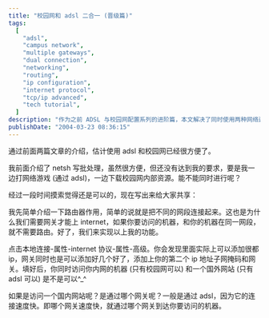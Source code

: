 ```yaml
---
title: "校园网和 adsl 二合一 (晋级篇)"
tags:
  [
    "adsl",
    "campus network",
    "multiple gateways",
    "dual connection",
    "networking",
    "routing",
    "ip configuration",
    "internet protocol",
    "tcp/ip advanced",
    "tech tutorial",
  ]
description: "作为之前 ADSL 与校园网配置系列的进阶篇，本文解决了同时使用两种网络连接的需求。作者介绍了如何通过 Windows 的高级 TCP/IP 设置实现同时添加多个 IP 地址、子网掩码和网关，从而达到既可以通过 ADSL 玩网络游戏，又能通过校园网下载内部资源的目的。文章还简要解释了路由器的工作原理，以及系统如何根据连接速度选择网关的过程。"
publishDate: "2004-03-23 08:36:15"
---
```


通过前面两篇文章的介绍，估计使用 adsl 和校园网已经很方便了。

我前面介绍了 netsh 写批处理，虽然很方便，但还没有达到我的要求，要是我一边打网络游戏 (通过 adsl)，一边下载校园网内部资源。能不能同时进行呢？

经过一段时间摸索觉得还是可以的，现在写出来给大家共享：

我先简单介绍一下路由器作用，简单的说就是把不同的网段连接起来。这也是为什么我们需要网关才能上 internet，如果你要访问的机器，和你的机器在同一网段，就不需要路由。好了，我们来实现以上我的功能。

点击本地连接-属性-internet 协议-属性-高级。你会发现里面实际上可以添加很都 ip，网关同时也是可以添加好几个好了，添加上你的第二个 ip 地址子网掩码和网关。填好后，你同时访问你内网的机器 (只有校园网可以) 和一个国外网站 (只有 adsl 可以) 是不是可以^\_^

如果是访问一个国内网站呢？是通过哪个网关呢？一般是通过 adsl，因为它的连接速度快。即哪个网关速度快，就通过哪个网关到达你要访问的机器。
